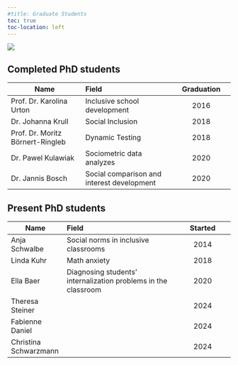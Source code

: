 ```yaml
---
#title: Graduate Students
toc: true
toc-location: left
---
```


![](images/phdhats.webp){fig-align="center"}

::: panel-tabset
## Completed PhD students

| Name                             | Field                                      | Graduation |
|------------------------|:----------------------------|:-----------------:|
| Prof. Dr. Karolina Urton         | Inclusive school development               |    2016    |
| Dr. Johanna Krull                | Social Inclusion                           |    2018    |
| Prof. Dr. Moritz Börnert-Ringleb | Dynamic Testing                            |    2018    |
| Dr. Pawel Kulawiak               | Sociometric data analyzes                  |    2020    |
| Dr. Jannis Bosch                 | Social comparison and interest development |    2020    |

## Present PhD students

| Name          | Field                                                          | Started |
|------------------|:-----------------------------------|:----------------:|
| Anja Schwalbe | Social norms in inclusive classrooms                           |  2014   |
| Linda Kuhr    | Math anxiety                                                   |  2018   |
| Ella Baer     | Diagnosing students' internalization problems in the classroom |  2020   |
| Theresa Steiner |  |  2024   |
| Fabienne Daniel |  |  2024   |
| Christina Schwarzmann |  |  2024   |
:::
